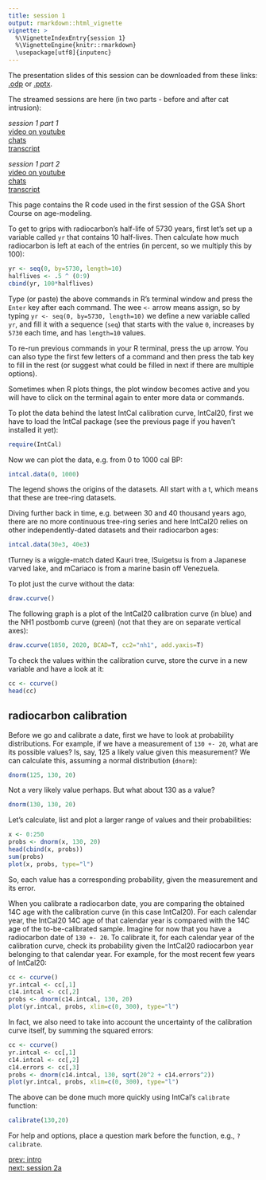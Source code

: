 ```yaml
---
title: session 1
output: rmarkdown::html_vignette
vignette: >
  %\VignetteIndexEntry{session 1}
  %\VignetteEngine{knitr::rmarkdown}
  \usepackage[utf8]{inputenc}
---
```


The presentation slides of this session can be downloaded from these links: [.odp](./1-radiocarbon.odp) or [.pptx](./1-radiocarbon.pptx).

The streamed sessions are here (in two parts - before and after cat intrusion):

*session 1 part 1*<br>
[video on youtube](https://youtu.be/prk2Bgy_Dk4){target="_blank"}<br>
[chats](./session1/session_1_part1.txt){target="_blank"}<br>
[transcript](./session1/session_1_part1.vtt){target="_blank"}<br>

*session 1 part 2*<br>
[video on youtube](https://youtu.be/vHGLiJdMOSU){target="_blank"}<br>
[chats](./session1/session_1_part2.txt){target="_blank"}<br>
[transcript](./session1/session_1_part2.vtt){target="_blank"}<br>

This page contains the R code used in the first session of the GSA Short Course on age-modeling.

To get to grips with radiocarbon's half-life of 5730 years, first let's set up a variable called `yr` that contains 10 half-lives. Then calculate how much radiocarbon is left at each of the entries (in percent, so we multiply this by 100):

```r
yr <- seq(0, by=5730, length=10)
halflives <- .5 ^ (0:9)
cbind(yr, 100*halflives)
```

Type (or paste) the above commands in R's terminal window and press the `Enter` key after each command. The wee `<-` arrow means assign, so by typing `yr <- seq(0, by=5730, length=10)` we define a new variable called `yr`, and fill it with a sequence (`seq`) that starts with the value `0`, increases by `5730` each time, and has `length=10` values.

To re-run previous commands in your R terminal, press the up arrow. You can also type the first few letters of a command and then press the tab key to fill in the rest (or suggest what could be filled in next if there are multiple options).

Sometimes when R plots things, the plot window becomes active and you will have to click on the terminal again to enter more data or commands.

To plot the data behind the latest IntCal calibration curve, IntCal20, first we have to load the IntCal package (see the previous page if you haven't installed it yet):

```r
require(IntCal)
```

Now we can plot the data, e.g. from 0 to 1000 cal BP:

```r
intcal.data(0, 1000)
```

The legend shows the origins of the datasets. All start with a t, which means that these are tree-ring datasets.

Diving further back in time, e.g. between 30 and 40 thousand years ago, there are no more continuous tree-ring series and here IntCal20 relies on other independently-dated datasets and their radiocarbon ages:

```r
intcal.data(30e3, 40e3)
```

tTurney is a wiggle-match dated Kauri tree, lSuigetsu is from a Japanese varved lake, and mCariaco is from a marine basin off Venezuela.

To plot just the curve without the data:

```r
draw.ccurve()
```

The following graph is a plot of the IntCal20 calibration curve (in blue) and the NH1 postbomb curve (green) (not that they are on separate vertical axes):

```r
draw.ccurve(1850, 2020, BCAD=T, cc2="nh1", add.yaxis=T)
```

To check the values within the calibration curve, store the curve in a new variable and have a look at it:

```r
cc <- ccurve()
head(cc)
```

## radiocarbon calibration

Before we go and calibrate a date, first we have to look at probability distributions. For example, if we have a measurement of `130 +- 20`, what are its possible values? Is, say, 125 a likely value given this measurement? We can calculate this, assuming a normal distribution (`dnorm`):

```r
dnorm(125, 130, 20)
```

Not a very likely value perhaps. But what about 130 as a value?

```r
dnorm(130, 130, 20)
```

Let's calculate, list and plot a larger range of values and their probabilities:

```r
x <- 0:250
probs <- dnorm(x, 130, 20)
head(cbind(x, probs))
sum(probs)
plot(x, probs, type="l")
```

So, each value has a corresponding probability, given the measurement and its error.

When you calibrate a radiocarbon date, you are comparing the obtained 14C age with the calibration curve (in this case IntCal20). For each calendar year, the IntCal20 14C age of that calendar year is compared with the 14C age of the to-be-calibrated sample. Imagine for now that you have a radiocarbon date of `130 +- 20`. To calibrate it, for each calendar year of the calibration curve, check its probability given the IntCal20 radiocarbon year belonging to that calendar year. For example, for the most recent few years of IntCal20:

```r
cc <- ccurve()
yr.intcal <- cc[,1]
c14.intcal <- cc[,2]
probs <- dnorm(c14.intcal, 130, 20)
plot(yr.intcal, probs, xlim=c(0, 300), type="l")
```

In fact, we also need to take into account the uncertainty of the calibration curve itself, by summing the squared errors:

```r
cc <- ccurve()
yr.intcal <- cc[,1]
c14.intcal <- cc[,2]
c14.errors <- cc[,3]
probs <- dnorm(c14.intcal, 130, sqrt(20^2 + c14.errors^2))
plot(yr.intcal, probs, xlim=c(0, 300), type="l")
```

The above can be done much more quickly using IntCal's `calibrate` function:

```r
calibrate(130,20)
```

For help and options, place a question mark before the function, e.g., `?calibrate`.


[prev: intro](intro.html)<br>
[next: session 2a](session_2a.html)
